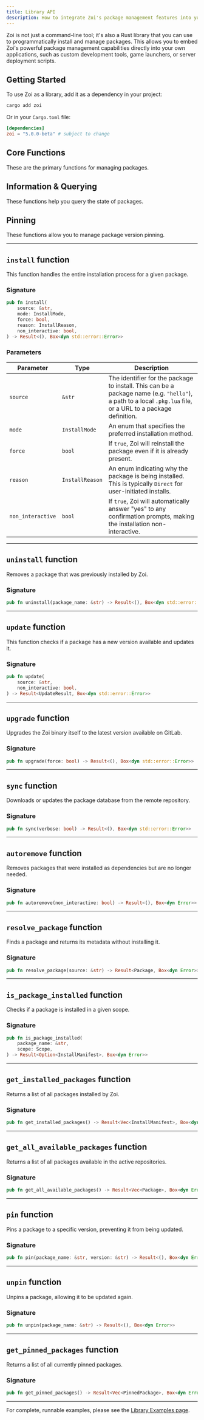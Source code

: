 ```yaml
---
title: Library API
description: How to integrate Zoi's package management features into your own Rust applications.
---
```



Zoi is not just a command-line tool; it's also a Rust library that you can use to programmatically install and manage packages. This allows you to embed Zoi's powerful package management capabilities directly into your own applications, such as custom development tools, game launchers, or server deployment scripts.

## Getting Started

To use Zoi as a library, add it as a dependency in your project:

```sh
cargo add zoi
```

Or in your `Cargo.toml` file:

```toml
[dependencies]
zoi = "5.0.0-beta" # subject to change
```

## Core Functions

These are the primary functions for managing packages.

<Cards>
  <Card
    title="install"
    href="#install-function"
    description="Install a new package."
  />
  <Card
    title="uninstall"
    href="#uninstall-function"
    description="Remove an installed package."
  />
  <Card
    title="update"
    href="#update-function"
    description="Update an existing package."
  />
  <Card
    title="upgrade"
    href="#upgrade-function"
    description="Upgrade the Zoi binary itself."
  />
  <Card
    title="sync"
    href="#sync-function"
    description="Synchronize the local package database."
  />
  <Card
    title="autoremove"
    href="#autoremove-function"
    description="Remove unused dependencies."
  />
</Cards>

## Information & Querying

These functions help you query the state of packages.

<Cards>
  <Card
    title="resolve_package"
    href="#resolve_package-function"
    description="Get package metadata without installing."
  />
  <Card
    title="is_package_installed"
    href="#is_package_installed-function"
    description="Check if a package is installed."
  />
  <Card
    title="get_installed_packages"
    href="#get_installed_packages-function"
    description="List all installed packages."
  />
  <Card
    title="get_all_available_packages"
    href="#get_all_available_packages-function"
    description="List all packages in the database."
  />
</Cards>

## Pinning

These functions allow you to manage package version pinning.

<Cards>
  <Card
    title="pin"
    href="#pin-function"
    description="Pin a package to a specific version."
  />
  <Card title="unpin" href="#unpin-function" description="Unpin a package." />
  <Card
    title="get_pinned_packages"
    href="#get_pinned_packages-function"
    description="List all pinned packages."
  />
</Cards>

---

## `install` function

This function handles the entire installation process for a given package.

### Signature

```rust
pub fn install(
    source: &str,
    mode: InstallMode,
    force: bool,
    reason: InstallReason,
    non_interactive: bool,
) -> Result<(), Box<dyn std::error::Error>>
```

### Parameters

| Parameter         | Type            | Description                                                                                                                                                  |
| ----------------- | --------------- | ------------------------------------------------------------------------------------------------------------------------------------------------------------ |
| `source`          | `&str`          | The identifier for the package to install. This can be a package name (e.g. `"hello"`), a path to a local `.pkg.lua` file, or a URL to a package definition. |
| `mode`            | `InstallMode`   | An enum that specifies the preferred installation method.                                                                                                    |
| `force`           | `bool`          | If `true`, Zoi will reinstall the package even if it is already present.                                                                                     |
| `reason`          | `InstallReason` | An enum indicating why the package is being installed. This is typically `Direct` for user-initiated installs.                                               |
| `non_interactive` | `bool`          | If `true`, Zoi will automatically answer "yes" to any confirmation prompts, making the installation non-interactive.                                         |

---

## `uninstall` function

Removes a package that was previously installed by Zoi.

### Signature

```rust
pub fn uninstall(package_name: &str) -> Result<(), Box<dyn std::error::Error>>
```

---

## `update` function

This function checks if a package has a new version available and updates it.

### Signature

```rust
pub fn update(
    source: &str,
    non_interactive: bool,
) -> Result<UpdateResult, Box<dyn std::error::Error>>
```

---

## `upgrade` function

Upgrades the Zoi binary itself to the latest version available on GitLab.

### Signature

```rust
pub fn upgrade(force: bool) -> Result<(), Box<dyn std::error::Error>>
```

---

## `sync` function

Downloads or updates the package database from the remote repository.

### Signature

```rust
pub fn sync(verbose: bool) -> Result<(), Box<dyn std::error::Error>>
```

---

## `autoremove` function

Removes packages that were installed as dependencies but are no longer needed.

### Signature

```rust
pub fn autoremove(non_interactive: bool) -> Result<(), Box<dyn Error>>
```

---

## `resolve_package` function

Finds a package and returns its metadata without installing it.

### Signature

```rust
pub fn resolve_package(source: &str) -> Result<Package, Box<dyn Error>>
```

---

## `is_package_installed` function

Checks if a package is installed in a given scope.

### Signature

```rust
pub fn is_package_installed(
    package_name: &str,
    scope: Scope,
) -> Result<Option<InstallManifest>, Box<dyn Error>>
```

---

## `get_installed_packages` function

Returns a list of all packages installed by Zoi.

### Signature

```rust
pub fn get_installed_packages() -> Result<Vec<InstallManifest>, Box<dyn Error>>
```

---

## `get_all_available_packages` function

Returns a list of all packages available in the active repositories.

### Signature

```rust
pub fn get_all_available_packages() -> Result<Vec<Package>, Box<dyn Error>>
```

---

## `pin` function

Pins a package to a specific version, preventing it from being updated.

### Signature

```rust
pub fn pin(package_name: &str, version: &str) -> Result<(), Box<dyn Error>>
```

---

## `unpin` function

Unpins a package, allowing it to be updated again.

### Signature

```rust
pub fn unpin(package_name: &str) -> Result<(), Box<dyn Error>>
```

---

## `get_pinned_packages` function

Returns a list of all currently pinned packages.

### Signature

```rust
pub fn get_pinned_packages() -> Result<Vec<PinnedPackage>, Box<dyn Error>>
```

---

For complete, runnable examples, please see the [Library Examples page](/docs/zds/zoi/lib/examples).
